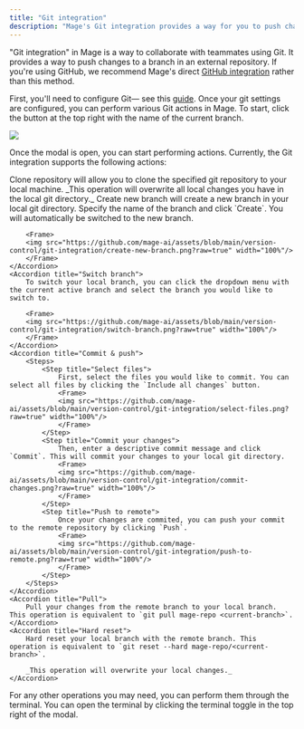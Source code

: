 ```yaml
---
title: "Git integration"
description: "Mage's Git integration provides a way for you to push changes to a remote repository— for example collaborating on a Mage project with your teammates."
---
```


"Git integration" in Mage is a way to collaborate with teammates using Git. It provides a way to push changes to a branch in an external repository. If you're using GitHub, we recommend Mage's direct [GitHub integration](/production/data-sync/github) rather than this method. 

First, you'll need to configure Git— see this [guide](/development/git/configure). Once your git settings are configured, you can perform various Git actions in Mage. To start, click the button at the top right with the name of the current branch.

<Frame>
    <img src="https://github.com/mage-ai/assets/blob/main/version-control/git-integration/branch-button.png?raw=true"/>
</Frame>

Once the modal is open, you can start performing actions. Currently, the Git integration supports the following actions:

<AccordionGroup>
    <Accordion title="Clone repository">
        Clone repository will allow you to clone the specified git repository to your local machine.
        _This operation will overwrite all local changes you have in the local git directory._
    </Accordion>
    <Accordion title="Create new branch">
        Create new branch will create a new branch in your local git directory. Specify the name of the branch and click `Create`. You will
        automatically be switched to the new branch.

        <Frame>
        <img src="https://github.com/mage-ai/assets/blob/main/version-control/git-integration/create-new-branch.png?raw=true" width="100%"/>
        </Frame>
    </Accordion>
    <Accordion title="Switch branch">
        To switch your local branch, you can click the dropdown menu with the current active branch and select the branch you would like to switch to.

        <Frame>
        <img src="https://github.com/mage-ai/assets/blob/main/version-control/git-integration/switch-branch.png?raw=true" width="100%"/>
        </Frame>
    </Accordion>
    <Accordion title="Commit & push">
        <Steps>
            <Step title="Select files">
                First, select the files you would like to commit. You can select all files by clicking the `Include all changes` button.
                <Frame>
                <img src="https://github.com/mage-ai/assets/blob/main/version-control/git-integration/select-files.png?raw=true" width="100%"/>
                </Frame>
            </Step>
            <Step title="Commit your changes">
                Then, enter a descriptive commit message and click `Commit`. This will commit your changes to your local git directory.
                <Frame>
                <img src="https://github.com/mage-ai/assets/blob/main/version-control/git-integration/commit-changes.png?raw=true" width="100%"/>
                </Frame>
            </Step>
            <Step title="Push to remote">
                Once your changes are commited, you can push your commit to the remote repository by clicking `Push`.
                <Frame>
                <img src="https://github.com/mage-ai/assets/blob/main/version-control/git-integration/push-to-remote.png?raw=true" width="100%"/>
                </Frame>
            </Step>
        </Steps>
    </Accordion>
    <Accordion title="Pull">
        Pull your changes from the remote branch to your local branch. This operation is equivalent to `git pull mage-repo <current-branch>`.
    </Accordion>
    <Accordion title="Hard reset">
        Hard reset your local branch with the remote branch. This operation is equivalent to `git reset --hard mage-repo/<current-branch>`.

        _This operation will overwrite your local changes._
    </Accordion>
</AccordionGroup>

For any other operations you may need, you can perform them through the terminal. You can open the terminal by clicking the terminal toggle in the top right of the modal.
